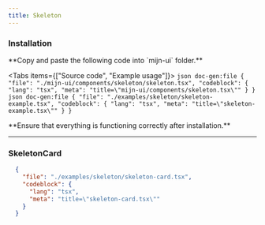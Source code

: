 ```yaml
---
title: Skeleton
---
```



<ComponentPreview>
<SkeletonExample />
</ComponentPreview>

### Installation

<Steps>
  <Step>
  **Copy and paste the following code into `mijn-ui` folder.**

  <Tabs items={["Source code", "Example usage"]}>
    <Tab value="Source code">
      ```json doc-gen:file
        {
          "file": "./mijn-ui/components/skeleton/skeleton.tsx",
          "codeblock": {
            "lang": "tsx",
            "meta": "title=\"mijn-ui/components/skeleton.tsx\""
          }
        }
      ```
    </Tab>
    <Tab value="Example usage">
      ```json doc-gen:file
        {
          "file": "./examples/skeleton/skeleton-example.tsx",
          "codeblock": {
            "lang": "tsx",
            "meta": "title=\"skeleton-example.tsx\""
          }
        }
      ```
    </Tab>
  </Tabs>  
  </Step>
  
  <Step>
  **Ensure that everything is functioning correctly after installation.**
  </Step>
</Steps>


---

### SkeletonCard

<ComponentPreview>
<SkeletonCard />
</ComponentPreview>

```json doc-gen:file
  {
    "file": "./examples/skeleton/skeleton-card.tsx",
    "codeblock": {
      "lang": "tsx",
      "meta": "title=\"skeleton-card.tsx\""
    }
  }
```